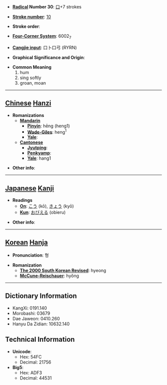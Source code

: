 * '''[[Wiktionary:Chinese radical index| Radical]] Number 30''': [[Wiktionary:Chinese radical index 口|口]]+7 strokes

* '''[[Wiktionary:Chinese total strokes index|Stroke number]]''': [[Wiktionary:Chinese total strokes index 10|10]]

* '''Stroke order''': 

* '''[[Wiktionary:Chinese four corner index|Four-Corner System]]''': 6002<sub>7</sub>

* '''[[Wiktionary:Chinese Cangjie index|Cangjie input]]''': 口卜口弓 (RYRN)

* '''Graphical Significance and Origin''': 

* '''Common Meaning'''
*#hum
*# sing softly
*# groan, moan


----

== [[Chinese]] [[Hanzi]] ==

* '''Romanizations'''
** '''[[Mandarin]]'''
*** '''[[Pinyin]]''': hēng (heng1)
*** '''[[Wade-Giles]]''': heng<sup>1</sup>
*** '''[[Yale]]''': 
** '''[[Cantonese]]'''
*** '''[[Jyutping]]''':
*** '''[[Penkyamp]]''': 
*** '''[[Yale]]''': hang1

* '''Other info''': 

----

== [[Japanese]] [[Kanji]] ==

* '''Readings'''
** '''[[On]]''': [[こう]] (kō), [[きょう]] (kyō)
** '''[[Kun]]''': [[おびえる]] (obieru)

* '''Other info''':  

----

== [[Korean]] [[Hanja]] ==

* '''Pronunciation''': 형

* '''Romanization'''
** '''[[The 2000 South Korean Revised Romanization|The 2000 South Korean Revised]]''': hyeong
** '''[[McCune-Reischauer]]''': hyŏng

----

== Dictionary Information ==

* KangXi: 0191.140
* Morobashi: 03679
* Dae Jaweon: 0410.260
* Hanyu Da Zidian: 10632.140

== Technical Information ==

* '''Unicode''':
** Hex: 54FC
** Decimal: 21756
* '''Big5''':
** Hex: ADF3
** Decimal: 44531